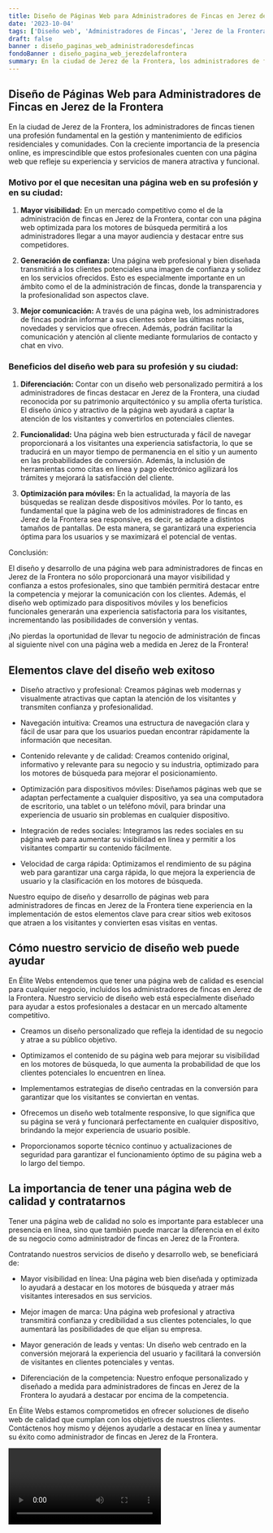 ```yaml
---
title: Diseño de Páginas Web para Administradores de Fincas en Jerez de la Frontera
date: '2023-10-04'
tags: ['Diseño web', 'Administradores de Fincas', 'Jerez de la Frontera']
draft: false
banner : diseño_paginas_web_administradoresdefincas
fondoBanner : diseño_pagina_web_jerezdelafrontera
summary: En la ciudad de Jerez de la Frontera, los administradores de fincas tienen una profesión fundamental en la gestión y mantenimiento de edificios residenciales y comunidades. Con la creciente importancia de la presencia online, es imprescindible que estos profesionales cuenten con una página web que refleje su experiencia y servicios de manera atractiva y funcional.
---
```


## Diseño de Páginas Web para Administradores de Fincas en Jerez de la Frontera

En la ciudad de Jerez de la Frontera, los administradores de fincas tienen una profesión fundamental en la gestión y mantenimiento de edificios residenciales y comunidades. Con la creciente importancia de la presencia online, es imprescindible que estos profesionales cuenten con una página web que refleje su experiencia y servicios de manera atractiva y funcional.

### Motivo por el que necesitan una página web en su profesión y en su ciudad:

1. **Mayor visibilidad:** En un mercado competitivo como el de la administración de fincas en Jerez de la Frontera, contar con una página web optimizada para los motores de búsqueda permitirá a los administradores llegar a una mayor audiencia y destacar entre sus competidores.

2. **Generación de confianza:** Una página web profesional y bien diseñada transmitirá a los clientes potenciales una imagen de confianza y solidez en los servicios ofrecidos. Esto es especialmente importante en un ámbito como el de la administración de fincas, donde la transparencia y la profesionalidad son aspectos clave.

3. **Mejor comunicación:** A través de una página web, los administradores de fincas podrán informar a sus clientes sobre las últimas noticias, novedades y servicios que ofrecen. Además, podrán facilitar la comunicación y atención al cliente mediante formularios de contacto y chat en vivo.

### Beneficios del diseño web para su profesión y su ciudad:

1. **Diferenciación:** Contar con un diseño web personalizado permitirá a los administradores de fincas destacar en Jerez de la Frontera, una ciudad reconocida por su patrimonio arquitectónico y su amplia oferta turística. El diseño único y atractivo de la página web ayudará a captar la atención de los visitantes y convertirlos en potenciales clientes.

2. **Funcionalidad:** Una página web bien estructurada y fácil de navegar proporcionará a los visitantes una experiencia satisfactoria, lo que se traducirá en un mayor tiempo de permanencia en el sitio y un aumento en las probabilidades de conversión. Además, la inclusión de herramientas como citas en línea y pago electrónico agilizará los trámites y mejorará la satisfacción del cliente.

3. **Optimización para móviles:** En la actualidad, la mayoría de las búsquedas se realizan desde dispositivos móviles. Por lo tanto, es fundamental que la página web de los administradores de fincas en Jerez de la Frontera sea responsive, es decir, se adapte a distintos tamaños de pantallas. De esta manera, se garantizará una experiencia óptima para los usuarios y se maximizará el potencial de ventas.

Conclusión:

El diseño y desarrollo de una página web para administradores de fincas en Jerez de la Frontera no sólo proporcionará una mayor visibilidad y confianza a estos profesionales, sino que también permitirá destacar entre la competencia y mejorar la comunicación con los clientes. Además, el diseño web optimizado para dispositivos móviles y los beneficios funcionales generarán una experiencia satisfactoria para los visitantes, incrementando las posibilidades de conversión y ventas.

¡No pierdas la oportunidad de llevar tu negocio de administración de fincas al siguiente nivel con una página web a medida en Jerez de la Frontera!

<GifSeo />

<Cta />

## Elementos clave del diseño web exitoso

- Diseño atractivo y profesional: Creamos páginas web modernas y visualmente atractivas que captan la atención de los visitantes y transmiten confianza y profesionalidad.

- Navegación intuitiva: Creamos una estructura de navegación clara y fácil de usar para que los usuarios puedan encontrar rápidamente la información que necesitan.

- Contenido relevante y de calidad: Creamos contenido original, informativo y relevante para su negocio y su industria, optimizado para los motores de búsqueda para mejorar el posicionamiento.

- Optimización para dispositivos móviles: Diseñamos páginas web que se adaptan perfectamente a cualquier dispositivo, ya sea una computadora de escritorio, una tablet o un teléfono móvil, para brindar una experiencia de usuario sin problemas en cualquier dispositivo.

- Integración de redes sociales: Integramos las redes sociales en su página web para aumentar su visibilidad en línea y permitir a los visitantes compartir su contenido fácilmente.

- Velocidad de carga rápida: Optimizamos el rendimiento de su página web para garantizar una carga rápida, lo que mejora la experiencia de usuario y la clasificación en los motores de búsqueda.

Nuestro equipo de diseño y desarrollo de páginas web para administradores de fincas en Jerez de la Frontera tiene experiencia en la implementación de estos elementos clave para crear sitios web exitosos que atraen a los visitantes y convierten esas visitas en ventas.

## Cómo nuestro servicio de diseño web puede ayudar

En Élite Webs entendemos que tener una página web de calidad es esencial para cualquier negocio, incluidos los administradores de fincas en Jerez de la Frontera. Nuestro servicio de diseño web está especialmente diseñado para ayudar a estos profesionales a destacar en un mercado altamente competitivo.

- Creamos un diseño personalizado que refleja la identidad de su negocio y atrae a su público objetivo.

- Optimizamos el contenido de su página web para mejorar su visibilidad en los motores de búsqueda, lo que aumenta la probabilidad de que los clientes potenciales lo encuentren en línea.

- Implementamos estrategias de diseño centradas en la conversión para garantizar que los visitantes se conviertan en ventas.

- Ofrecemos un diseño web totalmente responsive, lo que significa que su página se verá y funcionará perfectamente en cualquier dispositivo, brindando la mejor experiencia de usuario posible.

- Proporcionamos soporte técnico continuo y actualizaciones de seguridad para garantizar el funcionamiento óptimo de su página web a lo largo del tiempo.

## La importancia de tener una página web de calidad y contratarnos

Tener una página web de calidad no solo es importante para establecer una presencia en línea, sino que también puede marcar la diferencia en el éxito de su negocio como administrador de fincas en Jerez de la Frontera.

Contratando nuestros servicios de diseño y desarrollo web, se beneficiará de:

- Mayor visibilidad en línea: Una página web bien diseñada y optimizada lo ayudará a destacar en los motores de búsqueda y atraer más visitantes interesados en sus servicios.

- Mejor imagen de marca: Una página web profesional y atractiva transmitirá confianza y credibilidad a sus clientes potenciales, lo que aumentará las posibilidades de que elijan su empresa.

- Mayor generación de leads y ventas: Un diseño web centrado en la conversión mejorará la experiencia del usuario y facilitará la conversión de visitantes en clientes potenciales y ventas.

- Diferenciación de la competencia: Nuestro enfoque personalizado y diseñado a medida para administradores de fincas en Jerez de la Frontera lo ayudará a destacar por encima de la competencia.

En Élite Webs estamos comprometidos en ofrecer soluciones de diseño web de calidad que cumplan con los objetivos de nuestros clientes. Contáctenos hoy mismo y déjenos ayudarle a destacar en línea y aumentar su éxito como administrador de fincas en Jerez de la Frontera.

<Video />

<CtaBot job='Administradores de Fincas' city='Jerez de la Frontera'/>

<Gmaps query='Jerez de la Frontera+españa+maps' />